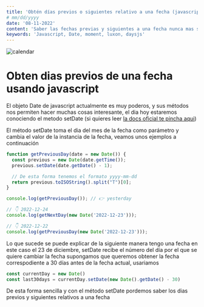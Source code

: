 ```yaml
---
title: 'Obtén días previos o siguientes relativo a una fecha (javascript)'
# mm/dd/yyyy
date: '08-11-2022'
content: 'Saber las fechas previas y siguientes a una fecha nunca mas será algo que te quite mucho tiempo'
keywords: 'Javascript, Date, moment, luxon, daysjs'
---
```


![calendar](/calendar-tablet.jpg)

# Obten dias previos de una fecha usando javascript

El objeto Date de javascript actualmente es muy poderos, y sus métodos nos permiten hacer muchas cosas interesante, el dia hoy 
estaremos conociendo el metodo setDate (si quieres leer  [la docs oficial te pincha aqui](https://developer.mozilla.org/en-US/docs/Web/JavaScript/Reference/Global_Objects/Date/setDate))

El método setDate toma el dia del mes de la fecha como parámetro y cambia el valor de la instancia de la fecha, veamos unos ejemplos a continuación

```js
function getPreviousDay(date = new Date()) {
  const previous = new Date(date.getTime());
  previous.setDate(date.getDate() - 1);

  // De esta forma tenemos el formato yyyy-mm-dd
  return previous.toISOString().split("T")[0];
}

console.log(getPreviousDay()); // 👉️ yesterday

// 👇️ 2022-12-24
console.log(getNextDay(new Date('2022-12-23')));

// 👇️ 2022-12-22
console.log(getPreviousDay(new Date('2022-12-23')));

```


Lo que sucede se puede explicar de la siguiente manera tengo una fecha en este caso el 23 de diciembre, setDate recibe el número del día por el que se quiere cambiar la fecha
supongamos que queremos obtener la fecha correspodiente a 30 días antes de la fecha actual, usariamos

```js
const currentDay = new Date()
const last30days = currentDay.setDate(new Date().getDate() - 30)
```

De esta forma sencilla y con el método setDate pordemos saber los dias previos y siguientes relativos a una fecha